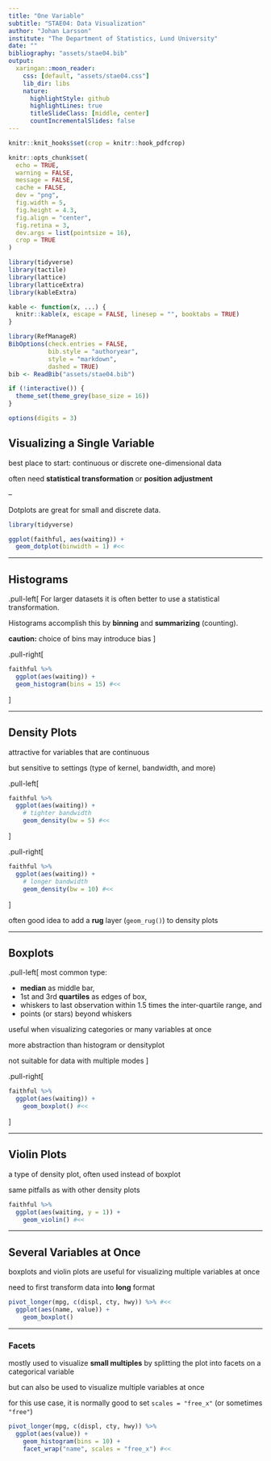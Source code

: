 ```yaml
---
title: "One Variable"
subtitle: "STAE04: Data Visualization"
author: "Johan Larsson"
institute: "The Department of Statistics, Lund University"
date: ""
bibliography: "assets/stae04.bib"
output:
  xaringan::moon_reader:
    css: [default, "assets/stae04.css"]
    lib_dir: libs
    nature:
      highlightStyle: github
      highlightLines: true
      titleSlideClass: [middle, center]
      countIncrementalSlides: false
---
```


```r
knitr::knit_hooks$set(crop = knitr::hook_pdfcrop)

knitr::opts_chunk$set(
  echo = TRUE,
  warning = FALSE,
  message = FALSE,
  cache = FALSE,
  dev = "png",
  fig.width = 5,
  fig.height = 4.3,
  fig.align = "center",
  fig.retina = 3,
  dev.args = list(pointsize = 16),
  crop = TRUE
)

library(tidyverse)
library(tactile)
library(lattice)
library(latticeExtra)
library(kableExtra)

kable <- function(x, ...) {
  knitr::kable(x, escape = FALSE, linesep = "", booktabs = TRUE)
}

library(RefManageR)
BibOptions(check.entries = FALSE, 
           bib.style = "authoryear",
           style = "markdown",
           dashed = TRUE)
bib <- ReadBib("assets/stae04.bib")

if (!interactive()) {
  theme_set(theme_grey(base_size = 16))
}

options(digits = 3)
```

## Visualizing a Single Variable

best place to start: continuous or discrete one-dimensional data

often need **statistical transformation** or **position adjustment**

--

Dotplots are great for small and discrete data.

```r
library(tidyverse)

ggplot(faithful, aes(waiting)) +
  geom_dotplot(binwidth = 1) #<<
```


---

## Histograms

.pull-left[
For larger datasets it is often better to
use a statistical transformation.

Histograms accomplish this by **binning** and **summarizing** (counting).

**caution:** choice of bins may introduce bias
]

.pull-right[
```r
faithful %>%
  ggplot(aes(waiting)) +
  geom_histogram(bins = 15) #<<
```

]

---

## Density Plots

attractive for variables that are continuous

but sensitive to settings (type of kernel, bandwidth, and more)

.pull-left[
```r
faithful %>%
  ggplot(aes(waiting)) +
    # tighter bandwidth
    geom_density(bw = 5) #<<
```
]

.pull-right[
```r
faithful %>%
  ggplot(aes(waiting)) +
    # longer bandwidth
    geom_density(bw = 10) #<<
```
]

often good idea to add a **rug** layer (`geom_rug()`) to density plots

---

## Boxplots

.pull-left[
most common type:

  - **median** as middle bar, 
  - 1st and 3rd **quartiles** as edges of box,
  - whiskers to last observation within 1.5 times the
    inter-quartile range, and
  - points (or stars) beyond whiskers

useful when visualizing categories or many variables at once

more abstraction than histogram or densityplot 

not suitable for data with multiple modes
]

.pull-right[
```r
faithful %>%
  ggplot(aes(waiting)) +
    geom_boxplot() #<<
```
]

---

## Violin Plots

a type of density plot, often used instead of boxplot

same pitfalls as with other density plots

```r
faithful %>%
  ggplot(aes(waiting, y = 1)) +
    geom_violin() #<<
```

---

## Several Variables at Once

boxplots and violin plots are useful for visualizing multiple
variables at once

need to first transform data into **long** format

```r
pivot_longer(mpg, c(displ, cty, hwy)) %>% #<<
  ggplot(aes(name, value)) +
    geom_boxplot()
```

---

### Facets

mostly used to visualize **small multiples** by splitting the plot into facets on a 
categorical variable

but can also be used to visualize multiple variables at once

for this use case, it is normally good to set `scales = "free_x"` (or sometimes `"free"`)

```r
pivot_longer(mpg, c(displ, cty, hwy)) %>%
  ggplot(aes(value)) +
    geom_histogram(bins = 10) +
    facet_wrap("name", scales = "free_x") #<<
```


